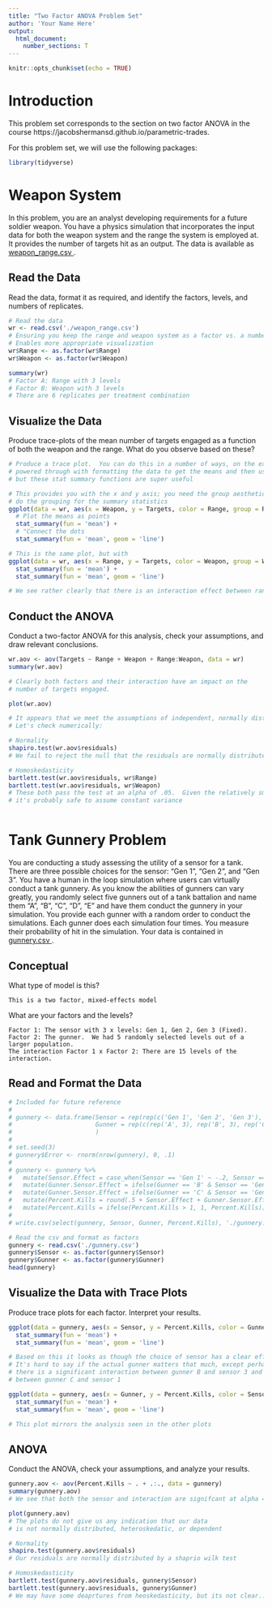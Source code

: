 ```yaml
---
title: "Two Factor ANOVA Problem Set"
author: 'Your Name Here'
output: 
  html_document:
    number_sections: T
---
```


```r
knitr::opts_chunk$set(echo = TRUE)
```

# Introduction

This problem set corresponds to the section on two factor ANOVA in the course https://jacobshermansd.github.io/parametric-trades.  

For this problem set, we will use the following packages:

```r
library(tidyverse)
```

# Weapon System

In this problem, you are an analyst developing requirements for a future soldier weapon.  You have a physics simulation that incorporates the input data for both the weapon system and the range the system is employed at.  It provides the number of targets hit as an output.  The data is available as <a href = '/_Chapter3_1_ProblemSets/weapon_range.csv'> weapon_range.csv </a>. 

## Read the Data

Read the data, format it as required, and identify the factors, levels, and numbers of replicates.

```r
# Read the data
wr <- read.csv('./weapon_range.csv')
# Ensuring you keep the range and weapon system as a factor vs. a number 
# Enables more appropriate visualization
wr$Range <- as.factor(wr$Range)
wr$Weapon <- as.factor(wr$Weapon)

summary(wr)
# Factor A: Range with 3 levels
# Factor B: Weapon with 3 levels
# There are 6 replicates per treatment combination
```

## Visualize the Data

Produce trace-plots of the mean number of targets engaged as a function of both the weapon and the range.  What do you observe based on these?

```r
# Produce a trace plot.  You can do this in a number of ways, on the example I
# powered through with formatting the data to get the means and then using geom_point and geom_segement
# but these stat summary functions are super useful

# This provides you with the x and y axis; you need the group aesthetic to appropriately 
# do the grouping for the summary statistics
ggplot(data = wr, aes(x = Weapon, y = Targets, color = Range, group = Range)) + 
  # Plot the means as points
  stat_summary(fun = 'mean') +
  # "Connect the dots
  stat_summary(fun = 'mean', geom = 'line')

# This is the same plot, but with 
ggplot(data = wr, aes(x = Range, y = Targets, color = Weapon, group = Weapon)) + 
  stat_summary(fun = 'mean') + 
  stat_summary(fun = 'mean', geom = 'line')

# We see rather clearly that there is an interaction effect between range and weapon system

```

## Conduct the ANOVA

Conduct a two-factor ANOVA for this analysis, check your assumptions, and draw relevant conclusions.

```r
wr.aov <- aov(Targets ~ Range + Weapon + Range:Weapon, data = wr)
summary(wr.aov)

# Clearly both factors and their interaction have an impact on the 
# number of targets engaged.

plot(wr.aov)

# It appears that we meet the assumptions of independent, normally distributed, and homoskedatic errors
# Let's check numerically:

# Normality
shapiro.test(wr.aov$residuals)
# We fail to reject the null that the residuals are normally distributed

# Homoskedasticity
bartlett.test(wr.aov$residuals, wr$Range)
bartlett.test(wr.aov$residuals, wr$Weapon)
# These both pass the test at an alpha of .05.  Given the relatively small number of replicates, 
# it's probably safe to assume constant variance



```


# Tank Gunnery Problem

You are conducting a study assessing the utility of a sensor for a tank.  There are three possible choices for the sensor: "Gen 1", "Gen 2", and "Gen 3".  You have a human in the loop simulation where users can virtually conduct a tank gunnery.  As you know the abilities of gunners can vary greatly, you randomly select five gunners out of a tank battalion and name them "A", "B", "C", "D", "E" and have them conduct the gunnery in your simulation.  You provide each gunner with a random order to conduct the simulations.  Each gunner does each simulation four times.  You measure their probability of hit in the simulation.  Your data is contained in <a href = '/_Chapter3_1_ProblemSets/gunnery.csv'> gunnery.csv </a>.

## Conceptual

What type of model is this?

```{}
This is a two factor, mixed-effects model
```

What are your factors and the levels?

```{}
Factor 1: The sensor with 3 x levels: Gen 1, Gen 2, Gen 3 (Fixed).
Factor 2: The gunner.  We had 5 randomly selected levels out of a larger population.
The interaction Factor 1 x Factor 2: There are 15 levels of the interaction.
```

## Read and Format the Data

```r
# Included for future reference
# 
# gunnery <- data.frame(Sensor = rep(rep(c('Gen 1', 'Gen 2', 'Gen 3'), 5), 4),
#                       Gunner = rep(c(rep('A', 3), rep('B', 3), rep('C', 3), rep('D', 3), rep('E', 3)), 4)
#                       )
# 
# set.seed(3)
# gunnery$Error <- rnorm(nrow(gunnery), 0, .1)
# 
# gunnery <- gunnery %>%
#   mutate(Sensor.Effect = case_when(Sensor == 'Gen 1' ~ -.2, Sensor == 'Gen 2' ~ 0, Sensor == 'Gen 3' ~ .2)) %>%
#   mutate(Gunner.Sensor.Effect = ifelse(Gunner == 'B' & Sensor == 'Gen 3', .2, 0)) %>%
#   mutate(Gunner.Sensor.Effect = ifelse(Gunner == 'C' & Sensor == 'Gen 1', .2, Gunner.Sensor.Effect)) %>% 
#   mutate(Percent.Kills = round(.5 + Sensor.Effect + Gunner.Sensor.Effect + Error, 3)) %>% 
#   mutate(Percent.Kills = ifelse(Percent.Kills > 1, 1, Percent.Kills))
# 
# write.csv(select(gunnery, Sensor, Gunner, Percent.Kills), './gunnery.csv', row.names = F)
```

```r
# Read the csv and format as factors
gunnery <- read.csv('./gunnery.csv')
gunnery$Sensor <- as.factor(gunnery$Sensor)
gunnery$Gunner <- as.factor(gunnery$Gunner)
head(gunnery)
```

## Visualize the Data with Trace Plots

Produce trace plots for each factor.  Interpret your results.

```r
ggplot(data = gunnery, aes(x = Sensor, y = Percent.Kills, color = Gunner, group = Gunner)) + 
  stat_summary(fun = 'mean') + 
  stat_summary(fun = 'mean', geom = 'line')

# Based on this it looks as though the choice of sensor has a clear effect.  
# It's hard to say if the actual gunner matters that much, except perhaps 
# there is a significant interaction between gunner B and sensor 3 and 
# between gunner C and sensor 1

ggplot(data = gunnery, aes(x = Gunner, y = Percent.Kills, color = Sensor, group = Sensor)) + 
  stat_summary(fun = 'mean') + 
  stat_summary(fun = 'mean', geom = 'line')

# This plot mirrors the analysis seen in the other plots
```

## ANOVA

Conduct the ANOVA, check your assumptions, and analyze your results.

```r
gunnery.aov <- aov(Percent.Kills ~ . + .:., data = gunnery)
summary(gunnery.aov)
# We see that both the sensor and interaction are signifcant at alpha = .05

plot(gunnery.aov)
# The plots do not give us any indication that our data 
# is not normally distributed, heteroskedatic, or dependent

# Normality
shapiro.test(gunnery.aov$residuals)
# Our residuals are normally distributed by a shaprio wilk test

# Homoskedasticity
bartlett.test(gunnery.aov$residuals, gunnery$Sensor)
bartlett.test(gunnery.aov$residuals, gunnery$Gunner)
# We may have some deaprtures from heoskedasticity, but its not clear...
```

